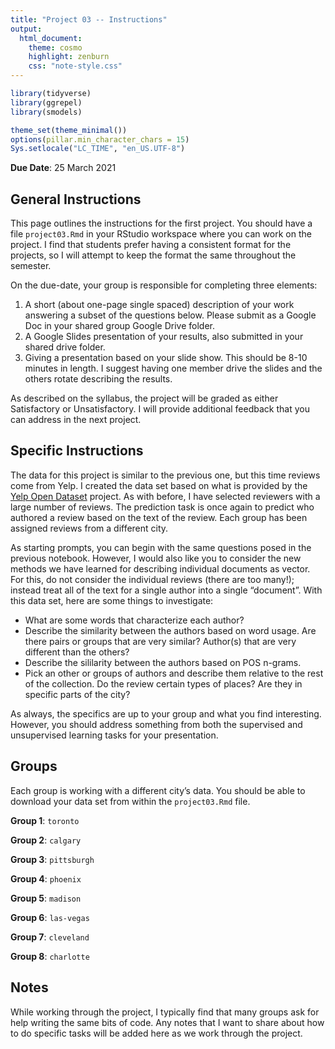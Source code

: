 ```yaml
---
title: "Project 03 -- Instructions"
output:
  html_document:
    theme: cosmo
    highlight: zenburn
    css: "note-style.css"
---
```


```r
library(tidyverse)
library(ggrepel)
library(smodels)

theme_set(theme_minimal())
options(pillar.min_character_chars = 15)
Sys.setlocale("LC_TIME", "en_US.UTF-8")
```

**Due Date**: 25 March 2021

## General Instructions

This page outlines the instructions for the first project. You should
have a file `project03.Rmd` in your RStudio workspace where you can
work on the project. I find that students prefer having a consistent
format for the projects, so I will attempt to keep the format the same
throughout the semester.

On the due-date, your group is responsible for completing three elements:

1. A short (about one-page single spaced) description of your work answering
a subset of the questions below. Please submit as a Google Doc in your shared
group Google Drive folder.
2. A Google Slides presentation of your results, also submitted in your shared
drive folder.
3. Giving a presentation based on your slide show. This should be 8-10 minutes
in length. I suggest having one member drive the slides and the others rotate
describing the results.

As described on the syllabus, the project will be graded as either Satisfactory
or Unsatisfactory. I will provide additional feedback that you can address in
the next project.

## Specific Instructions

The data for this project is similar to the previous one, but this time reviews
come from Yelp. I created the data set based on what is provided by the
[Yelp Open Dataset](https://www.yelp.com/dataset/) project. As with before, I
have selected reviewers with a large number of reviews. The prediction task is
once again to predict who authored a review based on the text of the review.
Each group has been assigned reviews from a different city.

As starting prompts, you can begin with the same questions posed in the previous
notebook. However, I would also like you to consider the new methods we have
learned for describing individual documents as vector. For this, do not consider
the individual reviews (there are too many!); instead treat all of the text
for a single author into a single "document". With this data set, here are
some things to investigate:

- What are some words that characterize each author?
- Describe the similarity between the authors based on word usage. Are there
pairs or groups that are very similar? Author(s) that are very different than
the others?
- Describe the sililarity between the authors based on POS n-grams.
- Pick an other or groups of authors and describe them relative to the rest of
the collection. Do the review certain types of places? Are they in specific
parts of the city?

As always, the specifics are up to your group and what you find interesting.
However, you should address something from both the supervised and unsupervised
learning tasks for your presentation.

## Groups

Each group is working with a different city's data. You should be able to
download your data set from within the `project03.Rmd` file.

**Group 1**: `toronto`

**Group 2**: `calgary`

**Group 3**: `pittsburgh`

**Group 4**: `phoenix`

**Group 5**: `madison`

**Group 6**: `las-vegas`

**Group 7**: `cleveland`

**Group 8**: `charlotte`

## Notes

While working through the project, I typically find that many groups ask for
help writing the same bits of code. Any notes that I want to share about how
to do specific tasks will be added here as we work through the project.

